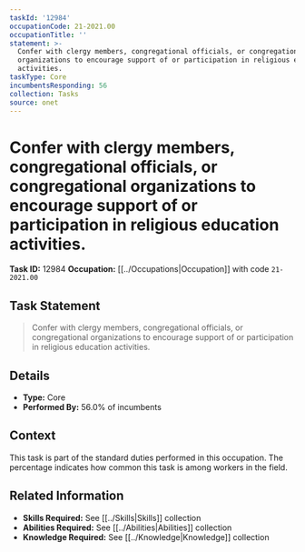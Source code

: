 ```yaml
---
taskId: '12984'
occupationCode: 21-2021.00
occupationTitle: ''
statement: >-
  Confer with clergy members, congregational officials, or congregational
  organizations to encourage support of or participation in religious education
  activities.
taskType: Core
incumbentsResponding: 56
collection: Tasks
source: onet
---
```

# Confer with clergy members, congregational officials, or congregational organizations to encourage support of or participation in religious education activities.

**Task ID:** 12984
**Occupation:** [[../Occupations|Occupation]] with code `21-2021.00`

## Task Statement

> Confer with clergy members, congregational officials, or congregational organizations to encourage support of or participation in religious education activities.

## Details

- **Type:** Core
- **Performed By:** 56.0% of incumbents

## Context

This task is part of the standard duties performed in this occupation. The percentage indicates how common this task is among workers in the field.

## Related Information

- **Skills Required:** See [[../Skills|Skills]] collection
- **Abilities Required:** See [[../Abilities|Abilities]] collection
- **Knowledge Required:** See [[../Knowledge|Knowledge]] collection
